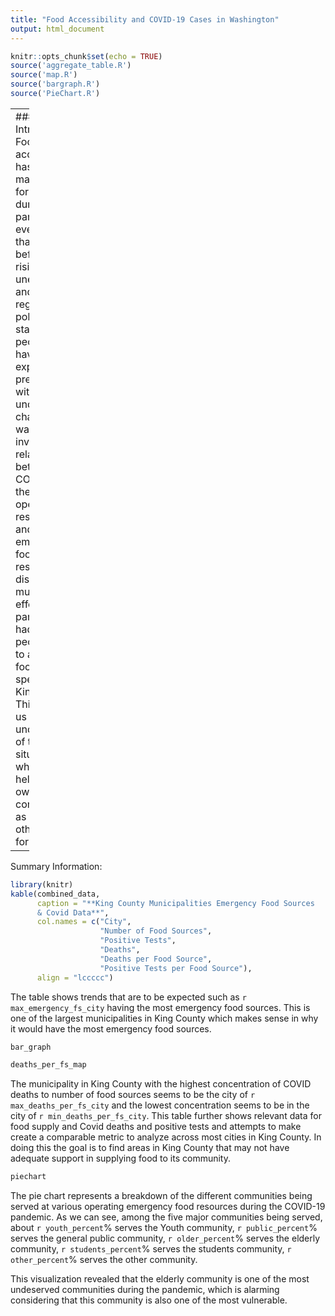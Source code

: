 ```yaml
---
title: "Food Accessibility and COVID-19 Cases in Washington"
output: html_document
---
```


```r
knitr::opts_chunk$set(echo = TRUE)
source('aggregate_table.R')
source('map.R')
source('bargraph.R')
source('PieChart.R')
```
---
### Introduction:
Food accessibility has become a major concern for people during the pandemic,
even more so than ever before. Due to rising unemployment and public regulation
policies, the stability people may have experienced previously with food has
undoubtedly changed. We wanted to investigate the relationship between COVID-19,
the number of operating restaurants, and emergency food resources, to discover
how much of an effect the pandemic has had on people’s ability to access food,
specifically in King County. This will give us a better understanding of the
situation, which can help both our own communities as well as others moving forward.

---
Summary Information:



```r
library(knitr)
kable(combined_data,
      caption = "**King County Municipalities Emergency Food Sources
      & Covid Data**",
      col.names = c("City",
                    "Number of Food Sources",
                    "Positive Tests",
                    "Deaths",
                    "Deaths per Food Source",
                    "Positive Tests per Food Source"),
      align = "lccccc")
```

The table shows trends that are to be expected such as `r max_emergency_fs_city`
having the most emergency food sources. This is one of the largest municipalities
in King County which makes sense in why it would have the most emergency food
sources. 

```r
bar_graph
```


```r
deaths_per_fs_map
```

The municipality in King County with the highest concentration of COVID deaths
to number of food sources seems to be the city of `r max_deaths_per_fs_city` and
the lowest concentration seems to be in the city of `r min_deaths_per_fs_city`. 
This table further shows relevant data for food supply and Covid deaths and 
positive tests and attempts to make create a comparable metric to analyze across 
most cities in King County. In doing this the goal is to find areas in King 
County that may not have adequate support in supplying food to its community. 

```r
piechart
```

The pie chart represents a breakdown of the different communities being served at various operating emergency food resources during the COVID-19 pandemic. As we can see, among the five major communities being served, about `r youth_percent`% serves the Youth community, `r public_percent`% serves the general public community, `r older_percent`% serves the elderly community, `r students_percent`% serves the students community, `r other_percent`% serves the other community.

This visualization revealed that the elderly community is one of the most undeserved communities during the pandemic, which is alarming considering that this community is also one of the most vulnerable.
